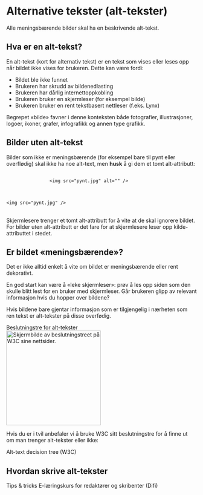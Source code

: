 

# Alternative tekster (alt-tekster)

<Ingress>
	Alle meningsbærende bilder skal ha en beskrivende alt-tekst.
</Ingress>

## Hva er en alt-tekst?

En alt-tekst (kort for alternativ tekst) er en tekst som vises eller leses opp når bildet ikke vises for brukeren. Dette kan være fordi:

- Bildet ble ikke funnet
- Brukeren har skrudd av bildenedlasting
- Brukeren har dårlig internettoppkobling
- Brukeren bruker en skjermleser (for eksempel bilde)
- Brukeren bruker en rent tekstbasert nettleser (f.eks. Lynx)

<Alertstripe type="info">
	Begrepet «bilde» favner i denne konteksten både fotografier, illustrasjoner, logoer, ikoner, grafer, infografikk og annen type grafikk.
</Alertstripe>

## Bilder uten alt-tekst

Bilder som ikke er meningsbærende (for eksempel bare til pynt eller overflødig) skal ikke ha noe alt-text, men <strong>husk</strong> å gi dem et tomt alt-attributt:

<DoDont>
	<Do>
		<pre class="language-jsx">
			<code class=" language-jsx">
				<span class="token tag"><span class="token tag"><span class="token punctuation">&lt;</span>img</span> <span class="token attr-name">src</span><span class="token attr-value"><span class="token punctuation">=</span><span class="token punctuation">"</span>pynt.jpg<span class="token punctuation">"</span></span> <span class="token attr-name">alt</span><span class="token attr-value"><span class="token punctuation">=</span><span class="token punctuation">"</span><span class="token punctuation">"</span></span> <span class="token punctuation">/&gt;</span></span>
			</code>
		</pre>
	</Do>
	<Dont>
		<pre class=" language-jsx"><code class=" language-jsx"><span class="token tag"><span class="token tag"><span class="token punctuation">&lt;</span>img</span> <span class="token attr-name">src</span><span class="token attr-value"><span class="token punctuation">=</span><span class="token punctuation">"</span>pynt.jpg<span class="token punctuation">"</span></span> <span class="token punctuation">/&gt;</span></span></code></pre>
	</Dont>
</DoDont>

<br/>
<Alertstripe type="advarsel">
	Skjermlesere trenger et tomt alt-attributt for å vite at de skal ignorere bildet. For bilder uten alt-attributt er det fare for at skjermlesere leser opp kilde-attributtet i stedet.
</Alertstripe>

## Er bildet «meningsbærende»?

Det er ikke alltid enkelt å vite om bildet er meningsbærende eller rent dekorativt.

En god start kan være å «leke skjermleser»: prøv å les opp siden som den skulle blitt lest for en bruker med skjermleser. Går brukeren glipp av relevant informasjon hvis du hopper over bildene?

Hvis bildene bare gjentar informasjon som er tilgjengelig i nærheten som ren tekst er alt-tekster på disse overfødig.

<Panel className="panel--grey">
	<Undertittel>Beslutningstre for alt-tekster</Undertittel>
	<div className="decision-tree-promo">
		<div className="decision-tree-screenshot">
			<img src={AltDecisionTree} width="250px" alt="Skjermbilde av beslutningstreet på W3C sine nettsider." />
		</div>
		<div>
			<p>Hvis du er i tvil anbefaler vi å bruke W3C sitt beslutningstre for å finne ut om man trenger alt-tekster eller ikke:</p>
			<Lenkepanel className="resource-link" href="https://www.w3.org/WAI/tutorials/images/decision-tree/" border>
			    <div className="w3clogo"><W3CLogo /></div>
			    <Undertittel className="lenkepanel__heading">Alt-text decision tree (W3C)</Undertittel>
			</Lenkepanel>
		</div>
	</div>
</Panel>

## Hvordan skrive alt-tekster

<Lenkepanel className="resource-link" href="https://www.w3.org/WAI/tutorials/images/tips/" border>
    <div className="w3clogo"><W3CLogo /></div>
    <Undertittel className="lenkepanel__heading">Tips &amp; tricks</Undertittel>
</Lenkepanel>

<Lenkepanel className="resource-link" href="https://uu.difi.no/krav-og-regelverk/kom-i-gang/e-laeringskurs-om-universell-utforming-av-nettinnhold" border>
    <Undertittel className="lenkepanel__heading">E-læringskurs for redaktører og skribenter (Difi)</Undertittel>
</Lenkepanel>